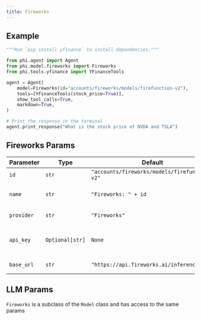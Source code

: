 ```yaml
---
title: Fireworks
---
```


## Example

<CodeGroup>

```python agent.py
"""Run `pip install yfinance` to install dependencies."""

from phi.agent import Agent
from phi.model.fireworks import Fireworks
from phi.tools.yfinance import YFinanceTools

agent = Agent(
    model=Fireworks(id="accounts/fireworks/models/firefunction-v2"),
    tools=[YFinanceTools(stock_price=True)],
    show_tool_calls=True,
    markdown=True,
)

# Print the response in the terminal
agent.print_response("What is the stock price of NVDA and TSLA")

```
</CodeGroup>

## Fireworks Params

| Parameter | Type | Default | Description |
| --------- | ---- | ------- | ----------- |
| `id` | `str` | `"accounts/fireworks/models/firefunction-v2"` | The model ID to use |
| `name` | `str` | `"Fireworks: " + id` | The name of the Fireworks LLM instance |
| `provider` | `str` | `"Fireworks"` | The provider of the model |
| `api_key` | `Optional[str]` | `None` | Your Fireworks API key (defaults to FIREWORKS_API_KEY environment variable) |
| `base_url` | `str` | `"https://api.fireworks.ai/inference/v1"` | The base URL for Fireworks API |

## LLM Params

`Fireworks` is a subclass of the `Model` class and has access to the same params

<Snippet file="model-base-reference.mdx" />
